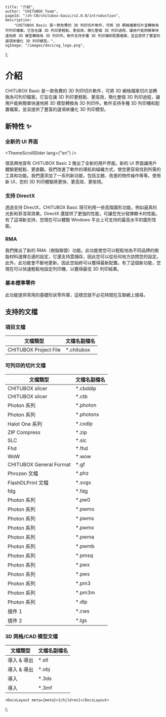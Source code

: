 
	title: "介紹",
	author: "CHITUBOX Team",
	pageId: "/zh-CN/chitubox-basic/v2.0.0/introduction",
	description:
		"CHITUBOX Basic 是一款免費的 3D 列印切片軟件，可將 3D 網格檔案切片並轉換為可列印檔案。它旨在讓 3D 列印更輕鬆、更高效，簡化整個 3D 列印過程，讓用戶能夠簡單快速地將 3D 模型轉換為 3D 列印件。軟件支持多種 3D 列印機和配置檔案，並且提供了豐富的選項來優化 3D 列印模型。",
	ogImage: "/images/docs/og_logo.png",
};

# 介紹

CHITUBOX Basic 是一款免費的 3D 列印切片軟件，可將 3D 網格檔案切片並轉換為可列印檔案。它旨在讓 3D 列印更輕鬆、更高效，簡化整個 3D 列印過程，讓用戶能夠簡單快速地將 3D 模型轉換為 3D 列印件。軟件支持多種 3D 列印機和配置檔案，並且提供了豐富的選項來優化 3D 列印模型。

## 新特性 ✨

### 全新的 UI 界面

<ThemeScrollSlider lang={"en"} />

很高興地宣布 CHITUBOX Basic 2 推出了全新的用戶界面。新的 UI 界面讓用戶體驗更輕鬆、更直觀。我們改進了軟件的導航和組織方式，使您更容易找到所需的工具和功能。我們還添加了一系列新功能，包括主題、改進的物件操作等等。使用新 UI，您的 3D 列印體驗將更快、更高效、更愉悅。

### 支持 DirectX

<DirectX />

透過支持 DirectX，CHITUBOX Basic 現可利用一些高階圖形功能，例如逼真的光影和菲涅耳效果。DirectX 還提供了更強的性能，可讓您充分發揮顯卡的性能。有了這項新支持，您現在可以體驗 Windows 平台上可支持的最高水平的圖形性能。

### RMA

<Rma />

我們推出了新的 RMA（樹脂聯盟）功能。此功能使您可以輕鬆地為不同品牌的樹脂材料選擇合適的設定，它還支持雲儲存，因此您可以從任何地方訪問您的設定。此外，此功能會不斷地更新，因此您始終可以獲得最新配置。有了這個新功能，您現在可以快速輕鬆地設定列印機，以獲得最佳 3D 列印結果。

### 基本標準零件

<StandardParts />

此功能提供常用的基礎形狀零件庫，這樣您就不必花時間在互聯網上搜尋。

## 支持的文檔

### 項目文檔

| 文檔類型              | 文檔名副檔名 |
| --------------------- | ------------ |
| CHITUBOX Project File | \*.chitubox  |

### 可列印的切片文檔

| 文檔類型                | 文檔名副檔名 |
| ----------------------- | ------------ |
| CHITUBOX slicer         | \*.cbddlp    |
| CHITUBOX slicer         | \*.ctb       |
| Photon 系列             | \*.photon    |
| Photon 系列             | \*.photons   |
| Halot One 系列          | \*.cxdlp     |
| ZIP Compress            | \*.zip       |
| SLC                     | \*.slc       |
| Fhd                     | \*.fhd       |
| WoW                     | \*.wow       |
| CHITUBOX General Format | \*.gf        |
| Phrozen 文檔            | \*.phz       |
| FlashDLPrint 文檔       | \*.svgx      |
| fdg                     | \*.fdg       |
| Photon 系列             | \*.pw0       |
| Photon 系列             | \*.pwmo      |
| Photon 系列             | \*.pwms      |
| Photon 系列             | \*.pwmx      |
| Photon 系列             | \*.pwma      |
| Photon 系列             | \*.pwmb      |
| Photon 系列             | \*.pmsq      |
| Photon 系列             | \*.pwx       |
| Photon 系列             | \*.pws       |
| Photon 系列             | \*.pm3       |
| Photon 系列             | \*.pm3m      |
| Photon 系列             | \*.dlp       |
| 插件 1                  | \*.cws       |
| 插件 2                  | \*.lgs       |

### 3D 网格/CAD 模型文檔

| 文檔類型    | 文檔名副檔名 |
| ----------- | ------------ |
| 導入 & 導出 | \*.stl       |
| 導入 & 導出 | \*.obj       |
| 導入        | \*.3ds       |
| 導入        | \*.3mf       |

	<DocsLayout meta={meta}>{children}</DocsLayout>
);
